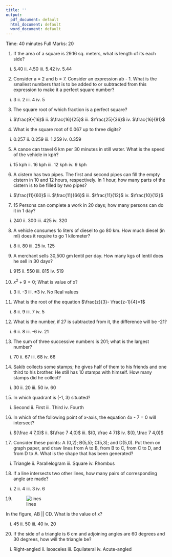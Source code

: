 ```yaml
---
title: ''
output:
  pdf_document: default
  html_document: default
  word_document: default
---
```


\begin{center}
\begin{large}
Pabna Cadet College
\end{large}

4th Tutorial Examination

Subject: Mathematics

Class: VII
\end{center}

Time: 40 minutes
\hfill
Full Marks: 20

\textbf{Answer all the questions}

1. If the area of a square is 29.16 sq. meters, what is length of its each side? 
i.  5.40 ii. 4.50  iii.  5.42 iv. 5.44


2. Consider a = 2 and b = 7. Consider an expression ab - 1. What is the smallest numbers that is to be added to or subtracted from this expression to make it a perfect square number? 
i. 3 ii. 2  iii.  4 iv. 5



3. The square root of which fraction is a perfect square? 
i.  $\frac{9}{16}$ ii. $\frac{16}{25}$  iii.  $\frac{25}{36}$ iv. $\frac{16}{81}$


4. What is the square root of 0.067 up to three digits? 
i.  0.257 ii. 0.259  iii.  1.259 iv. 0.359


5. A canoe can travel 6 km per 30 minutes in still water. What is the speed of the vehicle in kph?  
i.  15 kph ii. 16 kph  iii.  12 kph iv. 9 kph


6. A cistern has two pipes. The first and second pipes can fill the empty cistern in 10 and 12 hours, respectively. In 1 hour, how many parts of the cistern is to be filled by two pipes?  
i.  $\frac{11}{60}$ ii. $\frac{11}{66}$  iii.  $\frac{11}{12}$ iv. $\frac{10}{12}$


7. 15 Persons can complete a work in 20 days; how many persons can do it in 1 day?  
i.  240 ii. 300  iii.  425 iv. 320


8. A vehicle consumes 1o liters of diesel to go 80 km. How much diesel (in ml) does it require to go 1 kilometer?  
i.  8 ii. 80  iii.  25 iv. 125


9. A merchant sells 30,500 gm lentil per day. How many kgs of lentil does he sell in 30 days? 
i.  915 ii. 550 iii.  815 iv. 519


10. $x^2+9=0$; What is value of x?
i.  3 ii. -3  iii.  $\pm3$ iv. No Real values


11. What is the root of the equation $\frac{z}{3}- \frac{z-1}{4}=1$
i.  8 ii. 9  iii.  7 iv. 5


12. What is the number, if 27 is subtracted from it, the difference will be -21? 
i.  6 ii. 8  iii.  -6 iv. 21


13. The sum of three successive numbers is 201; what is the largest number?
i.  70 ii. 67  iii.  68 iv. 66


14. Sakib collects some stamps; he gives half of them to his friends and one third to his brother. He still has 10 stamps with himself. How many stamps did he collect? 
i.  30 ii. 20  iii.  50 iv. 60


15. In which quadrant is (-1, 3) situated?  
i.  Second ii. First  iii.  Third iv. Fourth


16. In which of the following point of x-axis, the equation 4x - 7 = 0 will intersect? 
i.  $(\frac 4 7,0)$ ii. $(\frac 7 4,0)$  iii.  $(0, \frac 4 7)$ iv. $(0, \frac 7 4,0)$


17. Consider these points: A (0,2); B(5,5); C(5,3); and D(5,0). Put them on graph paper, and draw lines from A to B, from B to C, from C to D, and from D to A. What is the shape that has been generated? 
i.  Triangle ii. Parallelogram  iii.  Square iv. Rhombus


18. If a line intersects two other lines, how many pairs of corresponding angle are made?
i.  2 ii. 4  iii.  3 iv. 6


19. 
![lines](lines.png) 

In the figure, AB || CD. What is the value of x?

i.  45 ii. 50  iii.  40 iv. 20


20. If the side of a triangle is 6 cm and adjoining angles are 60 degrees and 30 degrees, how will the triangle be? 
i.  Right-angled ii. Isosceles  iii.  Equilateral iv. Acute-angled


\begin{center}
---Good Luck---
\end{center}
